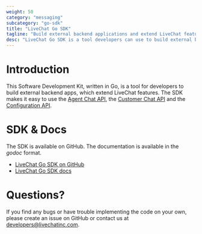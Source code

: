 ```yaml
---
weight: 50
category: "messaging"
subcategory: "go-sdk"
title: "LiveChat Go SDK"
tagline: "Build external backend applications and extend LiveChat features."
desc: "LiveChat Go SDK is a tool developers can use to build external backend applications."
---
```


# Introduction

This Software Development Kit, written in Go, is a tool for developers to build external backend apps, which extend LiveChat features. The SDK makes it easy to use the [Agent Chat API](/messaging/agent-chat-api/), the [Customer Chat API](/messaging/customer-chat-api/) and the [Configuration API](/management/configuration-api/).

# SDK & Docs

The SDK is available on GitHub. The documentation is available in the _godoc_ format. 

- <a href="https://github.com/livechat/lc-sdk-go/" target="_blank" rel="noopener noreferrer">LiveChat Go SDK on GitHub</a>
- <a href="https://godoc.org/github.com/livechat/lc-sdk-go/" target="_blank" rel="noopener noreferrer">LiveChat Go SDK docs</a>

# Questions?

​If you find any bugs or have trouble implementing the code on your own, please create an issue on GitHub or contact us at [developers@livechatinc.com](mailto:developers@livechatinc.com).